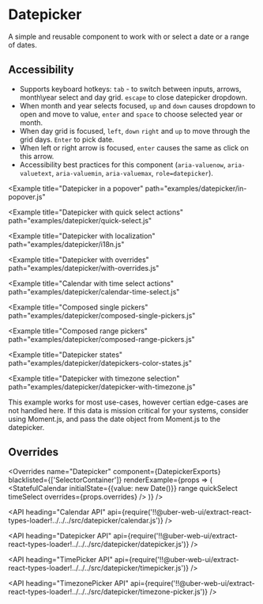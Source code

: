 <!--
Copyright (c) 2018-2019 Uber Technologies, Inc.

This source code is licensed under the MIT license found in the
LICENSE file in the root directory of this source tree.
-->





# Datepicker

A simple and reusable component to work with or select a date or a range of dates.

## Accessibility

- Supports keyboard hotkeys: `tab` - to switch between inputs, arrows, month\year select and day grid. `escape` to close datepicker dropdown.
- When month and year selects focused, `up` and `down` causes dropdown to open and move to value, `enter` and `space` to choose selected year or month.
- When day grid is focused, `left`, `down` `right` and `up` to move through the grid days. `Enter` to pick date.
- When left or right arrow is focused, `enter` causes the same as click on this arrow.
- Accessibility best practices for this component (`aria-valuenow`, `aria-valuetext`, `aria-valuemin`, `aria-valuemax`, `role=datepicker`).

<Example title="Datepicker" path="examples/datepicker/basic.js">
  <DatepickerBasic />
</Example>

<Example
  title="Datepicker in a popover"
  path="examples/datepicker/in-popover.js"
>
  <DatepickerInPopover />
</Example>

<Example
  title="Datepicker with quick select actions"
  path="examples/datepicker/quick-select.js"
>
  <DatepickerQuickSelect />
</Example>

<Example
  title="Datepicker with localization"
  path="examples/datepicker/i18n.js"
>
  <DatepickerI18n />
</Example>

<Example
  title="Datepicker with overrides"
  path="examples/datepicker/with-overrides.js"
>
  <DatepickerWithOverrides />
</Example>

<Example title="TimePicker" path="examples/datepicker/timepicker.js">
  <TimePicker />
</Example>

<Example title="Timezone picker" path="examples/datepicker/timezone-picker.js">
  <TimezonePicker />
</Example>

<Example
  title="Calendar with time select actions"
  path="examples/datepicker/calendar-time-select.js"
>
  <DatepickerTimeSelect />
</Example>

<Example
  title="Composed single pickers"
  path="examples/datepicker/composed-single-pickers.js"
>
  <ComposedSinglePickers />
</Example>

<Example
  title="Composed range pickers"
  path="examples/datepicker/composed-range-pickers.js"
>
  <ComposedRangePickers />
</Example>

<Example
  title="Datepicker states"
  path="examples/datepicker/datepickers-color-states.js"
>
  <DatePickersColorStates />
</Example>

<Example
  title="Datepicker with timezone selection"
  path="examples/datepicker/datepicker-with-timezone.js"
>
  This example works for most use-cases, however certian edge-cases
  are not handled here. If this data is mission critical for your systems,
  consider using Moment.js, and pass the date object from Moment.js to the datepicker.
  <DatePickerTimezone />
</Example>

## Overrides

<Overrides
  name="Datepicker"
  component={DatepickerExports}
  blacklisted={['SelectorContainer']}
  renderExample={props => (
    <StatefulCalendar
      initialState={{value: new Date()}}
      range
      quickSelect
      timeSelect
      overrides={props.overrides}
    />
  )}
/>

<API
  heading="Calendar API"
  api={require('!!@uber-web-ui/extract-react-types-loader!../../../src/datepicker/calendar.js')}
/>

<API
  heading="Datepicker API"
  api={require('!!@uber-web-ui/extract-react-types-loader!../../../src/datepicker/datepicker.js')}
/>

<API
  heading="TimePicker API"
  api={require('!!@uber-web-ui/extract-react-types-loader!../../../src/datepicker/timepicker.js')}
/>

<API
  heading="TimezonePicker API"
  api={require('!!@uber-web-ui/extract-react-types-loader!../../../src/datepicker/timezone-picker.js')}
/>
